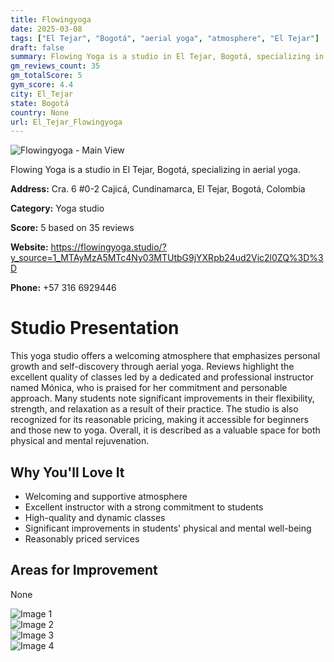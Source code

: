 ```yaml
---
title: Flowingyoga
date: 2025-03-08
tags: ["El Tejar", "Bogotá", "aerial yoga", "atmosphere", "El Tejar"]  
draft: false
summary: Flowing Yoga is a studio in El Tejar, Bogotá, specializing in aerial yoga.
gm_reviews_count: 35
gm_totalScore: 5
gym_score: 4.4
city: El_Tejar
state: Bogotá
country: None
url: El_Tejar_Flowingyoga
---
```


<div className="aspect-[16/9] relative my-8">
  <img 
    src="https://lh5.googleusercontent.com/p/AF1QipMNNNS7LBu_ZFY8Lt0_6c-7bVpnIqj4PMtX0hdM=w1920-h1080-k-no"
    alt="Flowingyoga - Main View"
    className="object-cover absolute inset-0 w-full h-full rounded-lg"
  />
</div>

Flowing Yoga is a studio in El Tejar, Bogotá, specializing in aerial yoga.

**Address:** Cra. 6 #0-2 Cajicá, Cundinamarca, El Tejar, Bogotá, Colombia

**Category:** Yoga studio

**Score:** 5 based on 35 reviews

**Website:** https://flowingyoga.studio/?y_source=1_MTAyMzA5MTc4Ny03MTUtbG9jYXRpb24ud2Vic2l0ZQ%3D%3D

**Phone:** +57 316 6929446

# Studio Presentation

This yoga studio offers a welcoming atmosphere that emphasizes personal growth and self-discovery through aerial yoga. Reviews highlight the excellent quality of classes led by a dedicated and professional instructor named Mónica, who is praised for her commitment and personable approach. Many students note significant improvements in their flexibility, strength, and relaxation as a result of their practice. The studio is also recognized for its reasonable pricing, making it accessible for beginners and those new to yoga. Overall, it is described as a valuable space for both physical and mental rejuvenation.



## Why You'll Love It

- Welcoming and supportive atmosphere
- Excellent instructor with a strong commitment to students
- High-quality and dynamic classes
- Significant improvements in students' physical and mental well-being
- Reasonably priced services

## Areas for Improvement

None

<div className="grid grid-cols-1 xl:grid-cols-2 gap-4 my-8">
<div className="aspect-[4/3] relative"><img src="https://lh3.googleusercontent.com/p/AF1QipMJV9Ul5v4V1suqoXaHRqkMpMQiOpfk1EgeN7eq=w1920-h1080-k-no" alt="Image 1" className="object-cover absolute inset-0 w-full h-full rounded-lg" /></div>
<div className="aspect-[4/3] relative"><img src="https://lh5.googleusercontent.com/p/AF1QipMve_yE4XU8Rm1ZmqLwl-1EZSjlltbLlDWYkl_z=w1920-h1080-k-no" alt="Image 2" className="object-cover absolute inset-0 w-full h-full rounded-lg" /></div>
<div className="aspect-[4/3] relative"><img src="https://lh5.googleusercontent.com/p/AF1QipPgWuSy0Erwfg7mFbfRI8KnB44BlZlTV4symFV4=w1920-h1080-k-no" alt="Image 3" className="object-cover absolute inset-0 w-full h-full rounded-lg" /></div>
<div className="aspect-[4/3] relative"><img src="https://lh5.googleusercontent.com/p/AF1QipPnFf276_zlhT5a1eiInWZmvjMw8rmovD_LMTc1=w1920-h1080-k-no" alt="Image 4" className="object-cover absolute inset-0 w-full h-full rounded-lg" /></div>
</div>